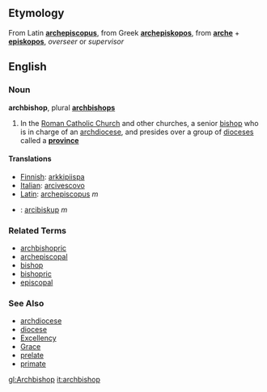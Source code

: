 ==Etymology==
From Latin '''[[archepiscopus]]''', from Greek '''[[archepiskopos]]''', from '''[[arche]]''' + '''[[episkopos]]''', ''overseer'' or ''supervisor''

==English==
===Noun===
'''archbishop''', plural '''[[archbishops]]'''

# In the [[Roman Catholic Church]] and other churches, a senior [[bishop]] who is in charge of an [[archdiocese]], and presides over a group of [[diocese]]s called a '''[[province]]'''

====Translations====
*[[Finnish]]: [[arkkipiispa]]
*[[Italian]]: [[arcivescovo]]
*[[Latin]]: [[archepiscopus]] ''m''
*{{sk}}: [[arcibiskup#Slovak|arcibiskup]] ''m''

===Related Terms===
*[[archbishopric]]
*[[archepiscopal]]
*[[bishop]]
*[[bishopric]]
*[[episcopal]]

===See Also===
*[[archdiocese]]
*[[diocese]]
*[[Excellency]]
*[[Grace]]
*[[prelate]]
*[[primate]]

[[gl:Archbishop]]
[[it:archbishop]]